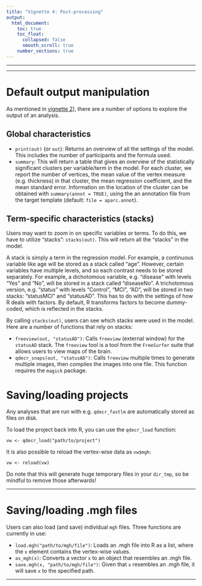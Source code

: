 ```yaml
---
title: "Vignette 4: Post-processing"
output: 
  html_document:
    toc: true
    toc_float:
      collapsed: false
      smooth_scroll: true
    number_sections: true
---
```


---

---

# Default output manipulation

As mentioned in [vignette 2](02-quick-start.html)], there are a number of options to explore the output of an analysis.

## Global characteristics
* `print(out)` (or `out`): Returns an overview of all the settings of the model. This includes the number of participants and the formula used.
* `summary`: This will return a table that gives an overview of the statistically significant clusters per variable/term in the model. For each cluster, we report the number of vertices, the mean value of the vertex measure (e.g. thickness) in that cluster, the mean regression coefficient, and the mean standard error. Information on the location of the cluster can be obtained with `summary(annot = TRUE)`, using the an annotation file from the target template (default: `file = aparc.annot`). 

## Term-specific characteristics (stacks)
Users may want to zoom in on specific variables or terms. To do this, we have to utilize "stacks": `stacks(out)`. This will return all the "stacks" in the model. 

A stack is simply a term in the regression model. For example, a continuous variable like age will be stored as a stack called "age". However, certain variables have multiple levels, and so each contrast needs to be stored separately. For example, a dichotomous variable, e.g. "disease" with levels "Yes" and "No", will be stored in a stack called "diseaseNo". A trichotomous version, e.g. "status" with levels "Control", "MCI", "AD", will be stored in two stacks: "statusMCI" and "statusAD". This has to do with the settings of how R deals with factors. By default, R transforms factors to become dummy-coded, which is reflected in the stacks.

By calling `stacks(out)`, users can see which stacks were used in the model. Here are a number of functions that rely on stacks:

* `freeview(out, "statusAD")`: Calls `freeview` (external window) for the `statusAD` stack. The `freeview` tool is a tool from the `FreeSurfer` suite that allows users to view maps of the brain.
* `qdecr_snaps(out, "statusAD")`: Calls `freeview` multiple times to generate multiple images, then compiles the images into one file. This function requires the `magick` package.

# Saving/loading projects

Any analyses that are run with e.g. `qdecr_fastlm` are automatically stored as files on disk. 

To load the project back into R, you can use the `qdecr_load` function:

`vw <- qdecr_load("path/to/project")`

It is also possible to reload the vertex-wise data as `vw$mgh`:

`vw <- reload(vw)`

Do note that this will generate huge temporary files in your `dir_tmp`, so be mindful to remove those afterwards!

---

# Saving/loading .mgh files

Users can also load (and save) individual `mgh` files. Three functions are currently in use:

* `load.mgh("path/to/mgh/file")`: Loads an .mgh file into R as a list, where the `x` element contains the vertex-wise values.
* `as_mgh(x)`: Converts a vector `x` to an object that resembles an .mgh file.
* `save.mgh(x, "path/to/mgh/file")`: Given that `x` resembles an .mgh file, it will save `x` to the specified path.

--- 